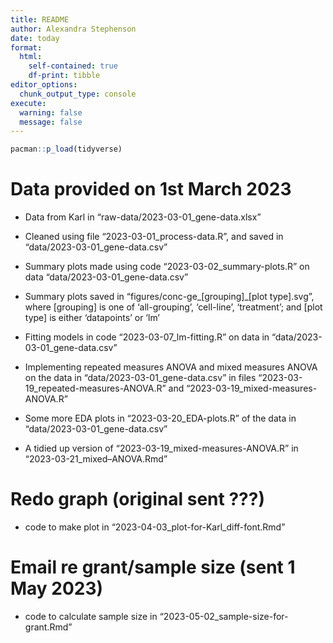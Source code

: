 ```yaml
---
title: README
author: Alexandra Stephenson
date: today
format: 
  html:
    self-contained: true
    df-print: tibble
editor_options:
  chunk_output_type: console
execute:
  warning: false
  message: false
---
```


```r
pacman::p_load(tidyverse)
```

# Data provided on 1st March 2023

-   Data from Karl in "raw-data/2023-03-01_gene-data.xlsx"

-   Cleaned using file "2023-03-01_process-data.R", and saved in "data/2023-03-01_gene-data.csv"

-   Summary plots made using code "2023-03-02_summary-plots.R" on data "data/2023-03-01_gene-data.csv"

-   Summary plots saved in "figures/conc-ge_[grouping]_[plot type].svg", where [grouping] is one of 'all-grouping', 'cell-line', 'treatment'; and [plot type] is either 'datapoints' or 'lm'

-   Fitting models in code "2023-03-07_lm-fitting.R" on data in "data/2023-03-01_gene-data.csv"

-   Implementing repeated measures ANOVA and mixed measures ANOVA on the data in "data/2023-03-01_gene-data.csv" in files "2023-03-19_repeated-measures-ANOVA.R" and "2023-03-19_mixed-measures-ANOVA.R"

-   Some more EDA plots in "2023-03-20_EDA-plots.R" of the data in "data/2023-03-01_gene-data.csv"

-   A tidied up version of "2023-03-19_mixed-measures-ANOVA.R" in "2023-03-21_mixed--ANOVA.Rmd"

# Redo graph (original sent ???)

-   code to make plot in "2023-04-03_plot-for-Karl_diff-font.Rmd"

# Email re grant/sample size (sent 1 May 2023)

-   code to calculate sample size in "2023-05-02_sample-size-for-grant.Rmd"



